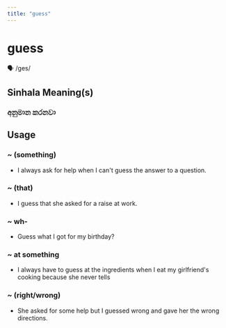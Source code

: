 ```yaml
---
title: "guess"
---
```


# guess

🗣️ /ɡes/

## Sinhala Meaning(s)

### අනුමාන කරනවා

## Usage

### ~ (something)

- I always ask for help when I can't guess the answer to a question.


### ~ (that)

- I guess that she asked for a raise at work. 


### ~ wh-

- Guess what I got for my birthday?


### ~ at something

- I always have to guess at the ingredients when I eat my girlfriend's cooking because she never tells


### ~ (right/wrong)

- She asked for some help but I guessed wrong and gave her the wrong directions.

